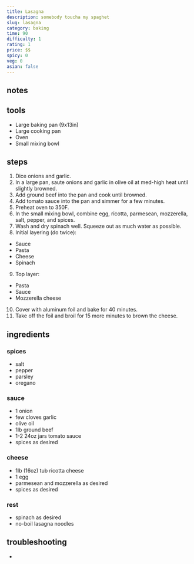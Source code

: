 ```yaml
---
title: Lasagna
description: somebody toucha my spaghet
slug: lasagna
category: baking
time: 90
difficulty: 1
rating: 1
price: $$
spicy: 0
veg: 0
asian: false
---
```


## notes

## tools

- Large baking pan (9x13in)
- Large cooking pan
- Oven
- Small mixing bowl

## steps

1. Dice onions and garlic.
2. In a large pan, saute onions and garlic in olive oil at med-high heat until slightly browned.
3. Add ground beef into the pan and cook until browned.
4. Add tomato sauce into the pan and simmer for a few minutes.
5. Preheat oven to 350F.
6. In the small mixing bowl, combine egg, ricotta, parmesean, mozzerella, salt, pepper, and spices.
7. Wash and dry spinach well. Squeeze out as much water as possible.
8. Initial layering (do twice):
  - Sauce
  - Pasta
  - Cheese
  - Spinach
9. Top layer:
 - Pasta
 - Sauce
 - Mozzerella cheese
10. Cover with aluminum foil and bake for 40 minutes.
11. Take off the foil and broil for 15 more minutes to brown the cheese.

## ingredients

### spices
 - salt
 - pepper
 - parsley
 - oregano

### sauce
 - 1 onion
 - few cloves garlic
 - olive oil
 - 1lb ground beef
 - 1-2 24oz jars tomato sauce
 - spices as desired

### cheese
 - 1lb (16oz) tub ricotta cheese
 - 1 egg
 - parmesean and mozzerella as desired
 - spices as desired

### rest
 - spinach as desired
 - no-boil lasagna noodles

## troubleshooting
 - 